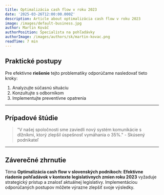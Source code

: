 ```yaml
---
title: Optimalizácia cash flow v roku 2023
date: '2025-03-26T12:00:00.000Z'
description: Article about optimalizácia cash flow v roku 2023
image: /images/default-business.jpg
author: Martin Kováč
authorPosition: Špecialista na pohľadávky
authorImage: /images/authors/sk/martin-kovac.png
readTime: 7 min
---
```

## Praktické postupy

Pre efektívne **riešenie** tejto problematiky odporúčame nasledovať tieto kroky:

1. Analyzujte súčasnú situáciu
2. Konzultujte s odborníkom
3. Implementujte preventívne opatrenia

---

## Prípadové štúdie

> "V našej spoločnosti sme zaviedli nový systém komunikácie s dlžníkmi, ktorý zlepšil úspešnosť vymáhania o 35%." - Skúsený podnikateľ

---

## Záverečné zhrnutie

Téma **Optimalizácia cash flow v slovenských podnikoch: **Efektívne** riadenie **pohľadávok** v kontexte legislatívnych zmien roku 2023** vyžaduje strategický prístup a znalosť aktuálnej legislatívy. Implementáciou odporúčaných postupov môžete výrazne zlepšiť svoje výsledky.
